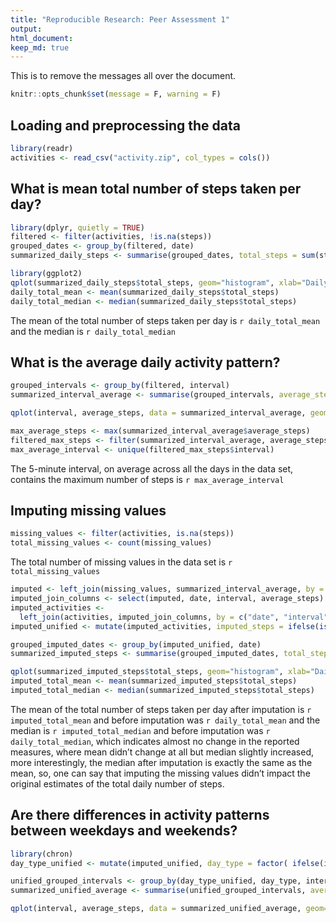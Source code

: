 ```yaml
---
title: "Reproducible Research: Peer Assessment 1"
output: 
html_document:
keep_md: true
---
```


This is to remove the messages all over the document.
```r
knitr::opts_chunk$set(message = F, warning = F)
```


## Loading and preprocessing the data
```r
library(readr)
activities <- read_csv("activity.zip", col_types = cols())
```


## What is mean total number of steps taken per day?
```r
library(dplyr, quietly = TRUE)
filtered <- filter(activities, !is.na(steps))
grouped_dates <- group_by(filtered, date)
summarized_daily_steps <- summarise(grouped_dates, total_steps = sum(steps))

library(ggplot2)
qplot(summarized_daily_steps$total_steps, geom="histogram", xlab="Daily total steps")
daily_total_mean <- mean(summarized_daily_steps$total_steps)
daily_total_median <- median(summarized_daily_steps$total_steps)
```
The mean of the total number of steps taken per day is `r daily_total_mean` and the median is `r daily_total_median`

## What is the average daily activity pattern?



```r
grouped_intervals <- group_by(filtered, interval)
summarized_interval_average <- summarise(grouped_intervals, average_steps = mean(steps))

qplot(interval, average_steps, data = summarized_interval_average, geom="path", ylab="Average steps") 

max_average_steps <- max(summarized_interval_average$average_steps)
filtered_max_steps <- filter(summarized_interval_average, average_steps == max_average_steps)
max_average_interval <- unique(filtered_max_steps$interval)
```
The 5-minute interval, on average across all the days in the data set, contains the maximum number of steps is `r max_average_interval`

## Imputing missing values



```r
missing_values <- filter(activities, is.na(steps)) 
total_missing_values <- count(missing_values)
```
The total number of missing values in the data set is `r total_missing_values`
```r
imputed <- left_join(missing_values, summarized_interval_average, by = "interval")
imputed_join_columns <- select(imputed, date, interval, average_steps)
imputed_activities <-
  left_join(activities, imputed_join_columns, by = c("date", "interval"))
imputed_unified <- mutate(imputed_activities, imputed_steps = ifelse(is.na(steps), average_steps, steps))

grouped_imputed_dates <- group_by(imputed_unified, date)
summarized_imputed_steps <- summarise(grouped_imputed_dates, total_steps = sum(imputed_steps))

qplot(summarized_imputed_steps$total_steps, geom="histogram", xlab="Daily imputed total steps")
imputed_total_mean <- mean(summarized_imputed_steps$total_steps)
imputed_total_median <- median(summarized_imputed_steps$total_steps)
```
The mean of the total number of steps taken per day after imputation is `r imputed_total_mean` and before imputation was `r daily_total_mean` and the median is `r imputed_total_median` and before imputation was `r daily_total_median`, which indicates almost no change in the reported measures, where mean didn't change at all but median slightly increased, more interestingly, the median after imputation is exactly the same as the mean, so, one can say that imputing the missing values didn't impact the original estimates of the total daily number of steps.

## Are there differences in activity patterns between weekdays and weekends?

```r
library(chron)
day_type_unified <- mutate(imputed_unified, day_type = factor( ifelse(is.weekend(date), "weekend", "weekday")))

unified_grouped_intervals <- group_by(day_type_unified, day_type, interval)
summarized_unified_average <- summarise(unified_grouped_intervals, average_steps = mean(imputed_steps))

qplot(interval, average_steps, data = summarized_unified_average, geom="path", ylab="Average steps", facets = "day_type")
```